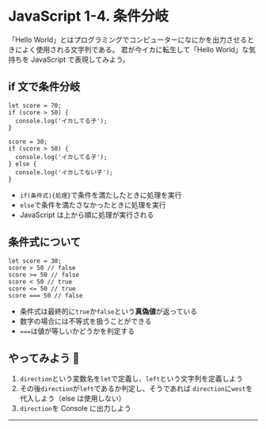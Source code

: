 # JavaScript 1-4. 条件分岐

「Hello World」とはプログラミングでコンピューターになにかを出力させるときによく使用される文字列である。
君が今イカに転生して「Hello World」な気持ちを JavaScript で表現してみよう。

## if 文で条件分岐

```
let score = 70;
if (score > 50) {
  console.log('イカしてる子');
}

score = 30;
if (score > 50) {
  console.log('イカしてる子');
} else {
  console.log('イカしてない子');
}
```

- `if(条件式){処理}`で条件を満たしたときに処理を実行
- `else`で条件を満たさなかったときに処理を実行
- JavaScript は上から順に処理が実行される

## 条件式について

```
let score = 30;
score > 50 // false
score >= 50 // false
score < 50 // true
score <= 50 // true
score === 50 // false
```

- 条件式は最終的に`true`か`false`という**真偽値**が返っている
- 数字の場合には不等式を扱うことができる
- `===`は値が等しいかどうかを判定する

## やってみよう 🦑

1. `direction`という変数名を`let`で定義し、`left`という文字列を定義しよう
2. その後`direction`が`left`であるか判定し、そうであれば `direction`に`west`を代入しよう（else は使用しない）
3. `direction`を Console に出力しよう

---
